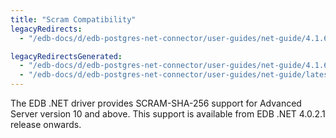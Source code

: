 ```yaml
---
title: "Scram Compatibility"
legacyRedirects:
  - "/edb-docs/d/edb-postgres-net-connector/user-guides/net-guide/4.1.6.1/security_and_encryption.html"

legacyRedirectsGenerated:
  - "/edb-docs/d/edb-postgres-net-connector/user-guides/net-guide/4.1.6.1/scram_compatibility.html"
  - "/edb-docs/d/edb-postgres-net-connector/user-guides/net-guide/latest/scram_compatibility.html"
---
```


<div id="scram_compatibility" class="registered_link"></div>

The EDB .NET driver provides SCRAM-SHA-256 support for Advanced Server version 10 and above. This support is available from EDB .NET 4.0.2.1 release onwards.
